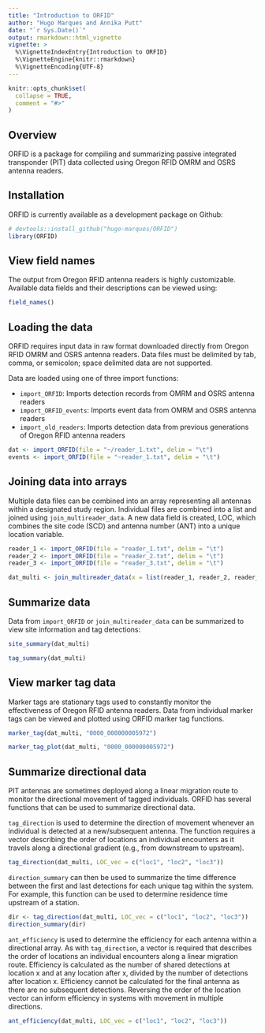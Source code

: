 ```yaml
---
title: "Introduction to ORFID"
author: "Hugo Marques and Annika Putt"
date: "`r Sys.Date()`"
output: rmarkdown::html_vignette
vignette: >
  %\VignetteIndexEntry{Introduction to ORFID}
  %\VignetteEngine{knitr::rmarkdown}
  %\VignetteEncoding{UTF-8}
---
```


```r
knitr::opts_chunk$set(
  collapse = TRUE,
  comment = "#>"
)
```


## Overview

ORFID is a package for compiling and summarizing passive integrated transponder (PIT) data collected using Oregon RFID OMRM and OSRS antenna readers. 


## Installation

ORFID is currently available as a development package on Github:

```r
# devtools::install_github("hugo-marques/ORFID")
library(ORFID)
```


## View field names

The output from Oregon RFID antenna readers is highly customizable. Available data fields and their descriptions can be viewed using:

```r
field_names()
```


## Loading the data

ORFID requires input data in raw format downloaded directly from Oregon RFID OMRM and OSRS antenna readers. Data files must be delimited by tab, comma, or semicolon; space delimited data are not supported. 

Data are loaded using one of three import functions: 

* `import_ORFID`: Imports detection records from OMRM and OSRS antenna readers 
* `import_ORFID_events`: Imports event data from OMRM and OSRS antenna readers
* `import_old_readers`: Imports detection data from previous generations of Oregon RFID antenna readers

```r
dat <- import_ORFID(file = "~/reader_1.txt", delim = "\t")
events <- import_ORFID(file = "~reader_1.txt", delim = "\t")
```


## Joining data into arrays

Multiple data files can be combined into an array representing all antennas within a designated study region. Individual files are combined into a list and joined using `join_multireader_data`. A new data field is created, LOC, which combines the site code (SCD) and antenna number (ANT) into a unique location variable.

```r
reader_1 <- import_ORFID(file = "reader_1.txt", delim = "\t")
reader_2 <- import_ORFID(file = "reader_2.txt", delim = "\t")
reader_3 <- import_ORFID(file = "reader_3.txt", delim = "\t")
```

```r
dat_multi <- join_multireader_data(x = list(reader_1, reader_2, reader_3))
```


## Summarize data

Data from `import_ORFID` or `join_multireader_data` can be summarized to view site information and tag detections:

```r
site_summary(dat_multi)
```

```r
tag_summary(dat_multi)
```


## View marker tag data

Marker tags are stationary tags used to constantly monitor the effectiveness of Oregon RFID antenna readers. Data from individual marker tags can be viewed and plotted using ORFID marker tag functions.

```r
marker_tag(dat_multi, "0000_000000005972")
```

```r
marker_tag_plot(dat_multi, "0000_000000005972")
```


## Summarize directional data

PIT antennas are sometimes deployed along a linear migration route to monitor the directional movement of tagged individuals. ORFID has several functions that can be used to summarize directional data.

`tag_direction` is used to determine the direction of movement whenever an individual is detected at a new/subsequent antenna. The function requires a vector describing the order of locations an individual encounters as it travels along a directional gradient (e.g., from downstream to upstream).

```r
tag_direction(dat_multi, LOC_vec = c("loc1", "loc2", "loc3"))
```

`direction_summary` can then be used to summarize the time difference between the first and last detections for each unique tag within the system. For example, this function can be used to determine residence time upstream of a station.

```r
dir <- tag_direction(dat_multi, LOC_vec = c("loc1", "loc2", "loc3"))
direction_summary(dir)
```

`ant_efficiency` is used to determine the efficiency for each antenna within a directional array. As with `tag_direction`, a vector is required that describes the order of locations an individual encounters along a linear migration route. Efficiency is calculated as the number of shared detections at location x and at any location after x, divided by the number of detections after location x. Efficiency cannot be calculated for the final antenna as there are no subsequent detections. Reversing the order of the location vector can inform efficiency in systems with movement in multiple directions.

```r
ant_efficiency(dat_multi, LOC_vec = c("loc1", "loc2", "loc3"))
```
